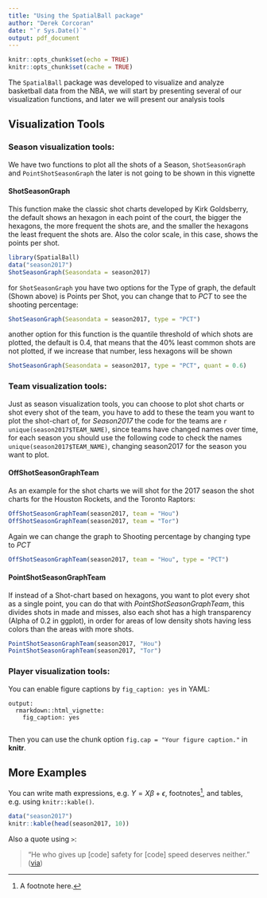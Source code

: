 ```yaml
---
title: "Using the SpatialBall package"
author: "Derek Corcoran"
date: "`r Sys.Date()`"
output: pdf_document
---
```


```r
knitr::opts_chunk$set(echo = TRUE)
knitr::opts_chunk$set(cache = TRUE)
```


The `SpatialBall` package was developed to visualize and analyze basketball data from the NBA, we will start by presenting several of our visualization functions, and later we will present our analysis tools

## Visualization Tools

### Season visualization tools:

We have two functions to plot all the shots of a Season, `ShotSeasonGraph` and `PointShotSeasonGraph` the later is not going to be shown in this vignette 

#### ShotSeasonGraph

This function make the classic shot charts developed by Kirk Goldsberry, the default shows an hexagon in each point of the court, the bigger the hexagons, the more frequent the shots are, and the smaller the hexagons the least frequent the shots are. Also the color scale, in this case, shows the points per shot.

```r
library(SpatialBall)
data("season2017")
ShotSeasonGraph(Seasondata = season2017)
```

for `ShotSeasonGraph` you have two options for the Type of graph, the default (Shown above) is Points per Shot, you can change that to *PCT* to see the shooting percentage:

```r
ShotSeasonGraph(Seasondata = season2017, type = "PCT")
```

another option for this function is the quantile threshold of which shots are plotted, the default is 0.4, that means that the 40% least common shots are not plotted, if we increase that number, less hexagons will be shown

```r
ShotSeasonGraph(Seasondata = season2017, type = "PCT", quant = 0.6)
```


### Team visualization tools:

Just as season visualization tools, you can choose to plot shot charts or shot every shot of the team, you have to add to these the team you want to plot the shot-chart of, for *Season2017* the code for the teams are `r unique(season2017$TEAM_NAME)`, since teams have changed names over time, for each season you should use the following code to check the names `unique(season2017$TEAM_NAME)`, changing season2017 for the season you want to plot.

#### OffShotSeasonGraphTeam

As an example for the shot charts we will shot for the 2017 season the shot charts for the Houston Rockets, and the Toronto Raptors:
```r
OffShotSeasonGraphTeam(season2017, team = "Hou")
OffShotSeasonGraphTeam(season2017, team = "Tor")
```

Again we can change the graph to Shooting percentage by changing type to *PCT*

```r
OffShotSeasonGraphTeam(season2017, team = "Hou", type = "PCT")
```

#### PointShotSeasonGraphTeam

If instead of a Shot-chart based on hexagons, you want to plot every shot as a single point, you can do that with *PointShotSeasonGraphTeam*, this divides shots in made and misses, also each shot has a high transparency (Alpha of 0.2 in ggplot), in order for areas of low density shots having less colors than the areas with more shots.

```r
PointShotSeasonGraphTeam(season2017, "Hou")
PointShotSeasonGraphTeam(season2017, "Tor")
```

### Player visualization tools:


You can enable figure captions by `fig_caption: yes` in YAML:

    output:
      rmarkdown::html_vignette:
        fig_caption: yes
        

Then you can use the chunk option `fig.cap = "Your figure caption."` in **knitr**.

## More Examples

You can write math expressions, e.g. $Y = X\beta + \epsilon$, footnotes^[A footnote here.], and tables, e.g. using `knitr::kable()`.

```r
data("season2017")
knitr::kable(head(season2017, 10))
```

Also a quote using `>`:

> "He who gives up [code] safety for [code] speed deserves neither."
([via](https://twitter.com/hadleywickham/status/504368538874703872))
